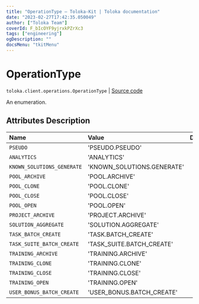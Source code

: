 ```yaml
---
title: "OperationType — Toloka-Kit | Toloka documentation"
date: "2023-02-27T17:42:35.050049"
author: ["Toloka Team"]
coverId: F_bIcOYF9yjrxkPZrXc3
tags: ["engineering"]
ogDescription: ""
docsMenu: "tkitMenu"
---
```


# OperationType
`toloka.client.operations.OperationType` | [Source code](https://github.com/Toloka/toloka-kit/blob/v1.1.4/src/client/operations.py#L31)

An enumeration.

## Attributes Description

| Name | Value | Description |
| :------| :-----------| :----------| 
`PSEUDO`|'PSEUDO.PSEUDO'|
`ANALYTICS`|'ANALYTICS'|
`KNOWN_SOLUTIONS_GENERATE`|'KNOWN_SOLUTIONS.GENERATE'|
`POOL_ARCHIVE`|'POOL.ARCHIVE'|
`POOL_CLONE`|'POOL.CLONE'|
`POOL_CLOSE`|'POOL.CLOSE'|
`POOL_OPEN`|'POOL.OPEN'|
`PROJECT_ARCHIVE`|'PROJECT.ARCHIVE'|
`SOLUTION_AGGREGATE`|'SOLUTION.AGGREGATE'|
`TASK_BATCH_CREATE`|'TASK.BATCH_CREATE'|
`TASK_SUITE_BATCH_CREATE`|'TASK_SUITE.BATCH_CREATE'|
`TRAINING_ARCHIVE`|'TRAINING.ARCHIVE'|
`TRAINING_CLONE`|'TRAINING.CLONE'|
`TRAINING_CLOSE`|'TRAINING.CLOSE'|
`TRAINING_OPEN`|'TRAINING.OPEN'|
`USER_BONUS_BATCH_CREATE`|'USER_BONUS.BATCH_CREATE'|
